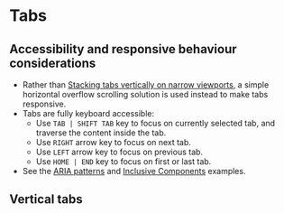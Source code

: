 
# Tabs

## Accessibility and responsive behaviour considerations
- Rather than [Stacking tabs vertically on narrow viewports](https://inclusive-components.design/tabbed-interfaces/#responsivedesign), a simple horizontal overflow scrolling solution is used instead to make tabs responsive.
- Tabs are fully keyboard accessible:
    - Use `TAB | SHIFT TAB` key to focus on currently selected tab, and traverse the content inside the tab.
    - Use `RIGHT` arrow key to focus on next tab.
    - Use `LEFT` arrow key to focus on previous tab.
    - Use `HOME | END` key to focus on first or last tab.
- See the [ARIA patterns](https://www.w3.org/WAI/ARIA/apg/patterns/tabpanel/) and [Inclusive Components](https://inclusive-components.design/tabbed-interfaces/) examples.

<Preview>
    <Story id="components-tabs--tabs" />
</Preview>

## Vertical tabs

<Preview>
    <Story id="components-tabs--tabs-vertical" />
</Preview>
